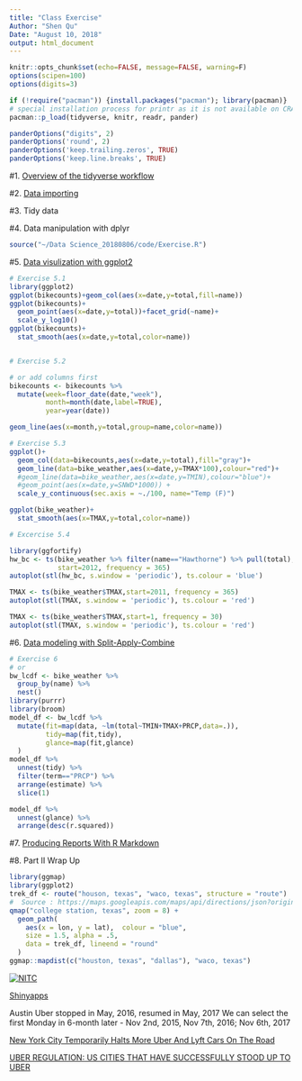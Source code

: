 ```yaml
---
title: "Class Exercise"
Author: "Shen Qu"
Date: "August 10, 2018"
output: html_document
---
```


```r
knitr::opts_chunk$set(echo=FALSE, message=FALSE, warning=F)
options(scipen=100)
options(digits=3)

if (!require("pacman")) {install.packages("pacman"); library(pacman)}
# special installation process for printr as it is not available on CRAN
pacman::p_load(tidyverse, knitr, readr, pander)

panderOptions("digits", 2)
panderOptions('round', 2)
panderOptions('keep.trailing.zeros', TRUE)
panderOptions('keep.line.breaks', TRUE)
```



#1. [Overview of the tidyverse workflow](https://cities.github.io/datascience2018/01-part1-overview.html)

#2. [Data importing](https://cities.github.io/datascience2018/07-import.html)


#3. Tidy data

#4. Data manipulation with dplyr


```r
source("~/Data Science_20180806/code/Exercise.R")
```


#5. [Data visulization with ggplot2](https://cities.github.io/datascience2018/10-visualize.html)

```r

# Exercise 5.1
library(ggplot2)
ggplot(bikecounts)+geom_col(aes(x=date,y=total,fill=name))
ggplot(bikecounts)+
  geom_point(aes(x=date,y=total))+facet_grid(~name)+
  scale_y_log10()
ggplot(bikecounts)+
  stat_smooth(aes(x=date,y=total,color=name))


# Exercise 5.2

# or add columns first
bikecounts <- bikecounts %>% 
  mutate(week=floor_date(date,"week"),
         month=month(date,label=TRUE),
         year=year(date))

geom_line(aes(x=month,y=total,group=name,color=name))

# Exercise 5.3
ggplot()+
  geom_col(data=bikecounts,aes(x=date,y=total),fill="gray")+
  geom_line(data=bike_weather,aes(x=date,y=TMAX*100),colour="red")+
  #geom_line(data=bike_weather,aes(x=date,y=TMIN),colour="blue")+
  #geom_point(aes(x=date,y=SNWD*1000)) +
  scale_y_continuous(sec.axis = ~./100, name="Temp (F)")

ggplot(bike_weather)+
  stat_smooth(aes(x=TMAX,y=total,color=name))

# Excercise 5.4

library(ggfortify)
hw_bc <- ts(bike_weather %>% filter(name=="Hawthorne") %>% pull(total), 
            start=2012, frequency = 365)
autoplot(stl(hw_bc, s.window = 'periodic'), ts.colour = 'blue')

TMAX <- ts(bike_weather$TMAX,start=2011, frequency = 365)
autoplot(stl(TMAX, s.window = 'periodic'), ts.colour = 'red') 

TMAX <- ts(bike_weather$TMAX,start=1, frequency = 30)
autoplot(stl(TMAX, s.window = 'periodic'), ts.colour = 'red')

```

#6. [Data modeling with Split-Apply-Combine](https://cities.github.io/datascience2018/11-split-apply-combine.html)

```r
# Exercise 6
# or
bw_lcdf <- bike_weather %>% 
  group_by(name) %>% 
  nest()
library(purrr)
library(broom)
model_df <- bw_lcdf %>% 
  mutate(fit=map(data, ~lm(total~TMIN+TMAX+PRCP,data=.)),
         tidy=map(fit,tidy),
         glance=map(fit,glance)
  ) 
model_df %>% 
  unnest(tidy) %>% 
  filter(term=="PRCP") %>% 
  arrange(estimate) %>% 
  slice(1)

model_df %>% 
  unnest(glance) %>% 
  arrange(desc(r.squared)) 
```

#7. [Producing Reports With R Markdown](https://cities.github.io/datascience2018/05-rmarkdown.html)

#8. Part II Wrap Up



```r
library(ggmap)
library(ggplot2)
trek_df <- route("houson, texas", "waco, texas", structure = "route")
#  Source : https://maps.googleapis.com/maps/api/directions/json?origin=houson%2C%20texas&destination=waco%2C%20texas&mode=driving&units=metric&alternatives=false
qmap("college station, texas", zoom = 8) +
  geom_path(
    aes(x = lon, y = lat),  colour = "blue",
    size = 1.5, alpha = .5,
    data = trek_df, lineend = "round"
  )
ggmap::mapdist(c("houston, texas", "dallas"), "waco, texas")
```

<div style="width:300px">
[![NITC](http://nitc.trec.pdx.edu/sites/default/files/nitc_4c_horiz_tag.jpg)](http://nitc.trec.pdx.edu/)
</div>

[Shinyapps](https://jjallaire.shinyapps.io/shiny-ggplot2-diamonds/)

Austin Uber stopped in May, 2016, resumed in May, 2017
We can select the first Monday in 6-month later - Nov 2nd, 2015, Nov 7th, 2016; Nov 6th, 2017

[New York City Temporarily Halts More Uber And Lyft Cars On The Road](https://www.npr.org/2018/08/09/637008474/new-york-city-temporarily-halts-more-uber-and-lyft-cars-on-the-road)

[UBER REGULATION: US CITIES THAT HAVE SUCCESSFULLY STOOD UP TO UBER](http://www.whosdrivingyou.org/blog/us-cities-stood-up-regulate-uber)
